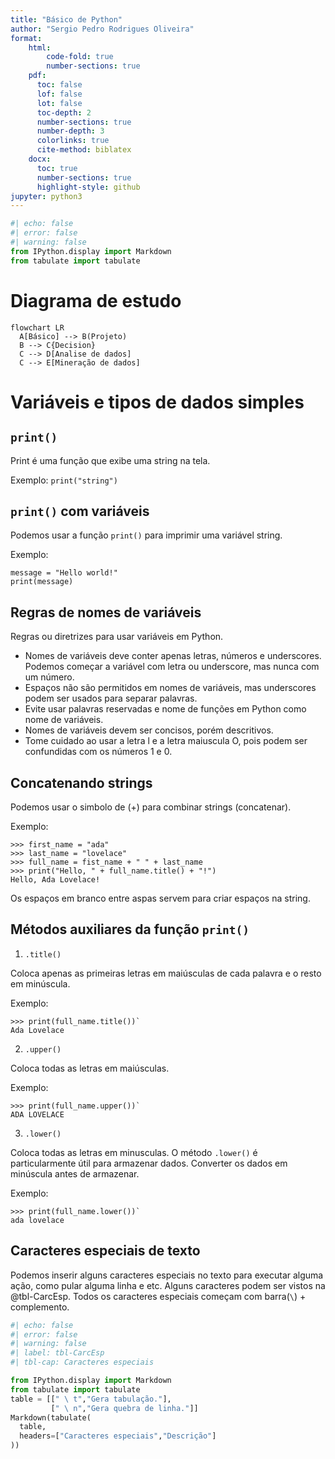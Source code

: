 ```yaml
---
title: "Básico de Python"
author: "Sergio Pedro Rodrigues Oliveira"
format:
    html:
        code-fold: true
        number-sections: true
    pdf:
      toc: false
      lof: false
      lot: false
      toc-depth: 2
      number-sections: true
      number-depth: 3
      colorlinks: true
      cite-method: biblatex
    docx:
      toc: true
      number-sections: true
      highlight-style: github
jupyter: python3
---
```


\thispagestyle{empty}

\newpage
\pagenumbering{roman}

```{=latex}
\setcounter{tocdepth}{4}
\renewcommand{\contentsname}{SUMÁRIO}
\tableofcontents
```

\newpage

```{=latex}
\setcounter{tocdepth}{4}
\renewcommand{\listfigurename}{LISTA DE FIGURAS}
\listoffigures
```
\newpage

```{=latex}
\setcounter{tocdepth}{4}
\renewcommand{\listtablename}{LISTA DE TABELAS}
\listoftables
```

```python
#| echo: false
#| error: false
#| warning: false
from IPython.display import Markdown
from tabulate import tabulate
```

\newpage

# Diagrama de estudo

```mermaid
flowchart LR
  A[Básico] --> B(Projeto)
  B --> C{Decision}
  C --> D[Analise de dados]
  C --> E[Mineração de dados]
```

# Variáveis e tipos de dados simples

## `print()`
Print é uma função que exibe uma string na tela.

Exemplo: `print("string")`

## `print()` com variáveis

Podemos usar a função `print()` para imprimir uma variável string.

Exemplo:

```
message = "Hello world!"
print(message)
```

## Regras de nomes de variáveis

Regras ou diretrizes para usar variáveis em Python.

* Nomes de variáveis  deve conter apenas letras, números e underscores. Podemos começar a variável com letra ou underscore, mas nunca com um número.
* Espaços não são permitidos em nomes de variáveis, mas underscores podem ser usados para separar palavras.
* Evite usar palavras reservadas e nome de funções em Python como nome de variáveis.
* Nomes de variáveis devem ser concisos, porém descritivos.
* Tome cuidado ao usar a letra l e a letra maiuscula O, pois podem ser confundidas com os números 1 e 0.

\pagenumbering{arabic}
\newpage

## Concatenando strings

Podemos usar o simbolo de (+) para combinar strings (concatenar).

Exemplo:

```
>>> first_name = "ada"
>>> last_name = "lovelace"
>>> full_name = fist_name + " " + last_name
>>> print("Hello, " + full_name.title() + "!")
Hello, Ada Lovelace!
```

Os espaços em branco entre aspas servem para criar espaços na string.

## Métodos auxiliares da função `print()`

1. `.title()`
   
Coloca apenas as primeiras letras em maiúsculas de cada palavra e o resto em minúscula.

Exemplo:
```
>>> print(full_name.title())`
Ada Lovelace
```


2. `.upper()`

Coloca todas as letras em maiúsculas.

Exemplo:
```
>>> print(full_name.upper())`
ADA LOVELACE
```

3. `.lower()`

Coloca todas as letras em minusculas.
O método `.lower()` é particularmente útil para armazenar dados. Converter os dados em minúscula antes de armazenar.

Exemplo:
```
>>> print(full_name.lower())`
ada lovelace
```

\newpage

## Caracteres especiais de texto

Podemos inserir alguns caracteres especiais no texto para executar alguma ação, como pular alguma linha e etc.
Alguns caracteres podem ser vistos na @tbl-CarcEsp.
Todos os caracteres especiais começam com barra(`\`) + complemento.

```python
#| echo: false
#| error: false
#| warning: false
#| label: tbl-CarcEsp
#| tbl-cap: Caracteres especiais

from IPython.display import Markdown
from tabulate import tabulate
table = [[" \ t","Gera tabulação."],
         [" \ n","Gera quebra de linha."]]
Markdown(tabulate(
  table, 
  headers=["Caracteres especiais","Descrição"]
))
```
